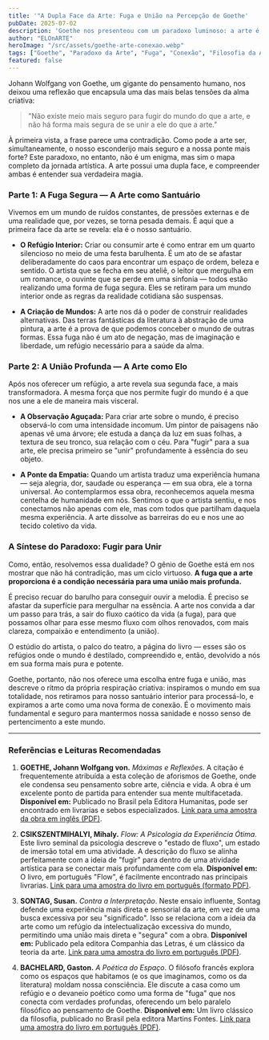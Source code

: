 ```yaml
---
title: '"A Dupla Face da Arte: Fuga e União na Percepção de Goethe'
pubDate: 2025-07-02
description: 'Goethe nos presenteou com um paradoxo luminoso: a arte é, ao mesmo tempo, a melhor fuga do mundo e a forma mais segura de se unir a ele. Como isso é possível? Vamos perceber.'
author: "ELOnARTE"
heroImage: "/src/assets/goethe-arte-conexao.webp"
tags: ["Goethe", "Paradoxo da Arte", "Fuga", "Conexão", "Filosofia da Arte", "Processo Criativo", "Estética", "Refúgio"]
featured: false
---
```


Johann Wolfgang von Goethe, um gigante do pensamento humano, nos deixou uma reflexão que encapsula uma das mais belas tensões da alma criativa:

> "Não existe meio mais seguro para fugir do mundo do que a arte, e não há forma mais segura de se unir a ele do que a arte."

À primeira vista, a frase parece uma contradição. Como pode a arte ser, simultaneamente, o nosso esconderijo mais seguro e a nossa ponte mais forte? Este paradoxo, no entanto, não é um enigma, mas sim o mapa completo da jornada artística. A arte possui uma dupla face, e compreender ambas é entender sua verdadeira magia.

### Parte 1: A Fuga Segura — A Arte como Santuário

Vivemos em um mundo de ruídos constantes, de pressões externas e de uma realidade que, por vezes, se torna pesada demais. É aqui que a primeira face da arte se revela: ela é o nosso santuário.

* **O Refúgio Interior:** Criar ou consumir arte é como entrar em um quarto silencioso no meio de uma festa barulhenta. É um ato de se afastar deliberadamente do caos para encontrar um espaço de ordem, beleza e sentido. O artista que se fecha em seu ateliê, o leitor que mergulha em um romance, o ouvinte que se perde em uma sinfonia — todos estão realizando uma forma de fuga segura. Eles se retiram para um mundo interior onde as regras da realidade cotidiana são suspensas.

* **A Criação de Mundos:** A arte nos dá o poder de construir realidades alternativas. Das terras fantásticas da literatura à abstração de uma pintura, a arte é a prova de que podemos conceber o mundo de outras formas. Essa fuga não é um ato de negação, mas de imaginação e liberdade, um refúgio necessário para a saúde da alma.

### Parte 2: A União Profunda — A Arte como Elo

Após nos oferecer um refúgio, a arte revela sua segunda face, a mais transformadora. A mesma força que nos permite fugir do mundo é a que nos une a ele de maneira mais visceral.

* **A Observação Aguçada:** Para criar arte sobre o mundo, é preciso observá-lo com uma intensidade incomum. Um pintor de paisagens não apenas vê uma árvore; ele estuda a dança da luz em suas folhas, a textura de seu tronco, sua relação com o céu. Para "fugir" para a sua arte, ele precisa primeiro se "unir" profundamente à essência do seu objeto.

* **A Ponte da Empatia:** Quando um artista traduz uma experiência humana — seja alegria, dor, saudade ou esperança — em sua obra, ele a torna universal. Ao contemplarmos essa obra, reconhecemos aquela mesma centelha de humanidade em nós. Sentimos o que o artista sentiu, e nos conectamos não apenas com ele, mas com todos que partilham daquela mesma experiência. A arte dissolve as barreiras do eu e nos une ao tecido coletivo da vida.

### A Síntese do Paradoxo: Fugir para Unir

Como, então, resolvemos essa dualidade? O gênio de Goethe está em nos mostrar que não há contradição, mas um ciclo virtuoso. **A fuga que a arte proporciona é a condição necessária para uma união mais profunda.**

É preciso recuar do barulho para conseguir ouvir a melodia. É preciso se afastar da superfície para mergulhar na essência. A arte nos convida a dar um passo para trás, a sair do fluxo caótico da vida (a fuga), para que possamos olhar para esse mesmo fluxo com olhos renovados, com mais clareza, compaixão e entendimento (a união).

O estúdio do artista, o palco do teatro, a página do livro — esses são os refúgios onde o mundo é destilado, compreendido e, então, devolvido a nós em sua forma mais pura e potente.

Goethe, portanto, não nos oferece uma escolha entre fuga e união, mas descreve o ritmo da própria respiração criativa: inspiramos o mundo em sua totalidade, nos retiramos para nosso santuário interior para processá-lo, e expiramos a arte como uma nova forma de conexão. É o movimento mais fundamental e seguro para mantermos nossa sanidade e nosso senso de pertencimento a este mundo.

---

### Referências e Leituras Recomendadas

1.  **GOETHE, Johann Wolfgang von.** *Máximas e Reflexões*. A citação é frequentemente atribuída a esta coleção de aforismos de Goethe, onde ele condensa seu pensamento sobre arte, ciência e vida. A obra é um excelente ponto de partida para entender sua mente multifacetada.
    **Disponível em:** Publicado no Brasil pela Editora Humanitas, pode ser encontrado em livrarias e sebos especializados. [Link para uma amostra da obra em inglês (PDF)](/amostras/Goethe_Maxims_and_Reflections.pdf).

2.  **CSIKSZENTMIHALYI, Mihaly.** *Flow: A Psicologia da Experiência Ótima*. Este livro seminal da psicologia descreve o "estado de fluxo", um estado de imersão total em uma atividade. A descrição do fluxo se alinha perfeitamente com a ideia de "fugir" para dentro de uma atividade artística para se conectar mais profundamente com ela.
    **Disponível em:** O livro, em português "Flow", é facilmente encontrado nas principais livrarias. [Link para uma amostra do livro em português (formato PDF)](/amostras/Flow_Mihaly_Csikszentmihalyi.pdf).

3.  **SONTAG, Susan.** *Contra a Interpretação*. Neste ensaio influente, Sontag defende uma experiência mais direta e sensorial da arte, em vez de uma busca excessiva por seu "significado". Isso se relaciona com a ideia da arte como um refúgio da intelectualização excessiva do mundo, permitindo uma união mais direta e "segura" com a obra.
    **Disponível em:** Publicado pela editora Companhia das Letras, é um clássico da teoria da arte. [Link para uma amostra do livro em português (PDF)](/amostras/Contra_a_interpretacao_Susan_Sontag.pdf).

4.  **BACHELARD, Gaston.** *A Poética do Espaço*. O filósofo francês explora como os espaços que habitamos (e os que imaginamos, como os da literatura) moldam nossa consciência. Ele discute a casa como um refúgio e o devaneio poético como uma forma de "fuga" que nos conecta com verdades profundas, oferecendo um belo paralelo filosófico ao pensamento de Goethe.
    **Disponível em:** Um livro clássico da filosofia, publicado no Brasil pela editora Martins Fontes. [Link para uma amostra do livro em português (PDF)](/amostras/A_Poetica_do_Espaco_Gaston_Bachelard.pdf).